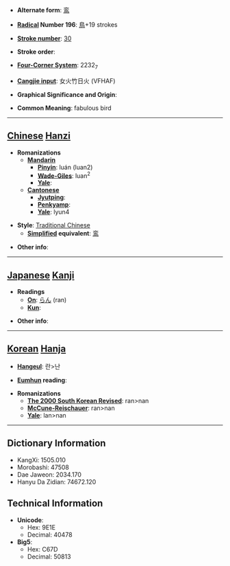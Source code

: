 * '''Alternate form''': [[鸾]]

* '''[[Wiktionary:Chinese radical index| Radical]] Number 196''': [[Wiktionary:Chinese radical index 鳥|鳥]]+19 strokes

* '''[[Wiktionary:Chinese total strokes index|Stroke number]]''': [[Wiktionary:Chinese total strokes index 30|30]]

* '''Stroke order''': 

* '''[[Wiktionary:Chinese four corner index|Four-Corner System]]''': 2232<sub>7</sub>

* '''[[Wiktionary:Chinese Cangjie index|Cangjie input]]''': 女火竹日火 (VFHAF)

* '''Graphical Significance and Origin''': 

* '''Common Meaning''': fabulous bird

----

== [[Chinese]] [[Hanzi]] ==

* '''Romanizations'''
** '''[[Mandarin]]'''
*** '''[[Pinyin]]''': luán (luan2)
*** '''[[Wade-Giles]]''': luan<sup>2</sup>
*** '''[[Yale]]''': 
** '''[[Cantonese]]'''
*** '''[[Jyutping]]''':
*** '''[[Penkyamp]]''': 
*** '''[[Yale]]''': lyun4

* '''Style''': [[Traditional Chinese]] 
** '''[[Simplified Chinese|Simplified]] equivalent''': [[鸾]]

* '''Other info''': 

----

== [[Japanese]] [[Kanji]] ==

* '''Readings'''
** '''[[On]]''': [[らん]] (ran)
** '''[[Kun]]''': 

* '''Other info''':  

----

== [[Korean]] [[Hanja]] ==

* '''[[Hangeul]]''': 란>난

* '''[[Eumhun]] reading''': 

* '''Romanizations'''
** '''[[The 2000 South Korean Revised Romanization|The 2000 South Korean Revised]]''': ran>nan
** '''[[McCune-Reischauer]]''': ran>nan
** '''[[Yale]]''': lan>nan

----

== Dictionary Information ==

* KangXi: 1505.010
* Morobashi: 47508
* Dae Jaweon: 2034.170
* Hanyu Da Zidian: 74672.120

== Technical Information ==

* '''Unicode''':
** Hex: 9E1E
** Decimal: 40478
* '''Big5''':
** Hex: C67D
** Decimal: 50813